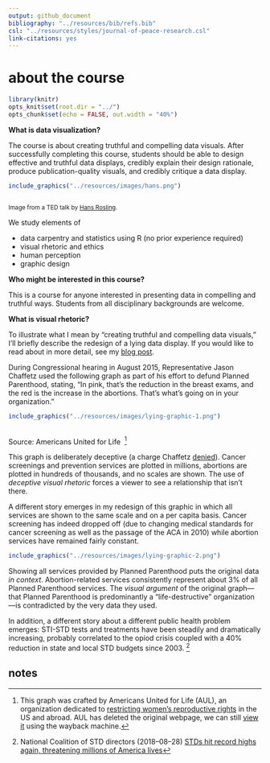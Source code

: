 ```yaml
---
output: github_document
bibliography: "../resources/bib/refs.bib" 
csl: "../resources/styles/journal-of-peace-research.csl"
link-citations: yes
---
```


# about the course

```r
library(knitr)
opts_knit$set(root.dir = "../")
opts_chunk$set(echo = FALSE, out.width = "40%")
```



**What is data visualization?**

The course is about creating truthful and compelling data visuals. After successfully completing this course, students should be able to design effective and truthful data displays, credibly explain their design rationale, produce publication-quality visuals, and credibly critique a data display.

```r
include_graphics("../resources/images/hans.png")
```
<small><br>Image from a TED talk by [Hans Rosling](https://www.ted.com/talks/hans_rosling_shows_the_best_stats_you_ve_ever_seen#t-270297).</small>

We study elements of 

- data carpentry and statistics using R (no prior experience required)
- visual rhetoric and ethics 
- human perception 
- graphic design 




**Who might be interested in this course?** 

This is a course for anyone interested in presenting data in compelling and truthful ways. Students from all disciplinary backgrounds are welcome. 





**What is  visual rhetoric?** 

To illustrate what I mean by "creating truthful and compelling data visuals," I'll briefly describe the redesign of a lying data display.  If you would like to read about in more detail, see my [blog post](http://www.graphdoctor.com/archives/1248).

During  Congressional hearing in August 2015, Representative Jason Chaffetz used the following graph as part of his effort to defund Planned Parenthood, stating, "In pink, that's the reduction in the breast exams, and the red is the increase in the abortions. That’s what's going on in your organization."    

```r
include_graphics("../resources/images/lying-graphic-1.png")
```
<br>Source: Americans United for Life &nbsp;[^1]

[^1]:This graph was crafted by Americans United for Life (AUL), an organization dedicated to [restricting women’s reproductive rights](https://www.theatlantic.com/politics/archive/2015/07/what-pro-life-activists-really-want/398297/) in the US and abroad. AUL has deleted the original webpage, we can still [view it](https://web.archive.org/web/20151005054733/http://www.aul.org/new-leviathan/) using the wayback machine.


This graph is deliberately deceptive (a charge Chaffetz [denied](https://talkingpointsmemo.com/livewire/jason-chaffetz-planned-parenthood-cnn)). Cancer screenings and prevention services are plotted in millions, abortions are plotted in hundreds of thousands, and no scales are shown. The use of *deceptive visual rhetoric* forces a viewer to see a relationship that isn’t there. 

A different story emerges in my redesign of this graphic in which all services  are shown to the same scale and on a per capita basis. Cancer screening has indeed dropped off (due to changing medical standards for cancer screening as well as the passage of the ACA in 2010) while abortion services have remained fairly constant. 

```r
include_graphics("../resources/images/lying-graphic-2.png")
```

Showing all services provided by Planned Parenthood puts the original data *in context*. Abortion-related services consistently represent about 3% of all   Planned Parenthood services.  The *visual argument* of the original graph---that Planned Parenthood is predominantly a “life-destructive” organization---is contradicted by the very data they used.

In addition, a different story about a different public health problem emerges: STI-STD tests and treatments have been steadily and dramatically increasing, probably correlated to the opiod crisis coupled with a 40% reduction in state and local STD budgets since 2003.&nbsp;[^2] 

[^2]: National Coalition of STD directors (2018--08--28) [STDs hit record highs again, threatening millions of America lives](http://www.ncsddc.org/stds-hit-record-highs-again-threatening-millions-of-american-lives/)
 

## notes


